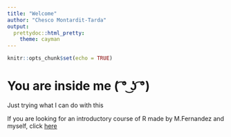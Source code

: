 ```yaml
---
title: "Welcome"
author: "Chesco Montardit-Tarda"
output: 
  prettydoc::html_pretty:
    theme: cayman
---
```


```r
knitr::opts_chunk$set(echo = TRUE)
```

# You are inside me ( ͡° ͜ʖ ͡°)

Just trying what I can do with this

If you are looking for an introductory course of R made by M.Fernandez and myself, click [here](https://chesqhub.shinyapps.io/InteractiveTutorial/)

